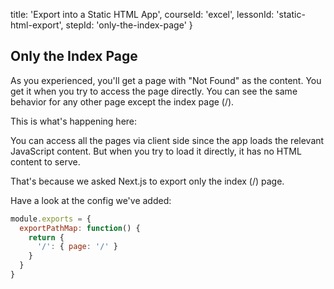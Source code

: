 
  title: 'Export into a Static HTML App',
  courseId: 'excel',
  lessonId: 'static-html-export',
  stepId: 'only-the-index-page'
}

## Only the Index Page

As you experienced, you'll get a page with "Not Found" as the content. You get it when you try to access the page directly. You can see the same behavior for any other page except the index page (/).

This is what's happening here:

You can access all the pages via client side since the app loads the relevant JavaScript content. But when you try to load it directly, it has no HTML content to serve.

That's because we asked Next.js to export only the index (/) page.

Have a look at the config we've added:

```js
module.exports = {
  exportPathMap: function() {
    return {
      '/': { page: '/' }
    }
  }
}
```

